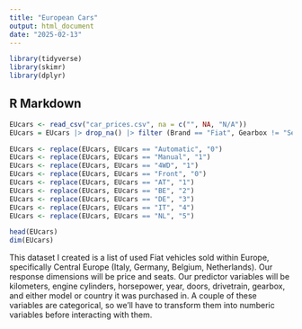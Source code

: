```yaml
---
title: "European Cars"
output: html_document
date: "2025-02-13"
---
```


```r
library(tidyverse)
library(skimr)
library(dplyr)
```

## R Markdown

```r
EUcars <- read_csv("car_prices.csv", na = c("", NA, "N/A"))
EUcars = EUcars |> drop_na() |> filter (Brand == "Fiat", Gearbox != "Semi-automatic", Drivetrain != "Rear") |> select(Model,Price,Kilometers,Power, Seats,Doors,Cylinders,Gearbox,Year,Drivetrain,Country)

EUcars <- replace(EUcars, EUcars == "Automatic", "0")
EUcars <- replace(EUcars, EUcars == "Manual", "1")
EUcars <- replace(EUcars, EUcars == "4WD", "1")
EUcars <- replace(EUcars, EUcars == "Front", "0")
EUcars <- replace(EUcars, EUcars == "AT", "1")
EUcars <- replace(EUcars, EUcars == "BE", "2")
EUcars <- replace(EUcars, EUcars == "DE", "3")
EUcars <- replace(EUcars, EUcars == "IT", "4")
EUcars <- replace(EUcars, EUcars == "NL", "5")


```

```r
head(EUcars)
dim(EUcars)
```

This dataset I created is a list of used Fiat vehicles sold within Europe, specifically Central Europe (Italy, Germany, Belgium, Netherlands).
Our response dimensions will be price and seats.
Our predictor variables will be kilometers, engine cylinders, horsepower, year, doors, drivetrain, gearbox, and either model or country it was purchased in. A couple of these variables are categorical, so we'll have to transform them into numberic variables before interacting with them.
